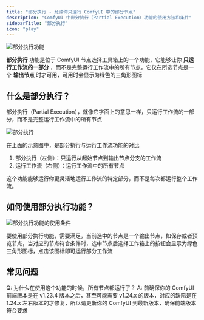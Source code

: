 ```yaml
---
title: "部分执行 - 允许你只运行 ComfyUI 中的部分节点"
description: "ComfyUI 中部分执行（Partial Execution）功能的使用方法和条件"
sidebarTitle: "部分执行"
icon: "play"
---
```


![部分执行功能](/images/interface/features/partial-execution/partial-execution-icon.jpg)

**部分执行** 功能是位于 ComfyUI 节点选择工具箱上的一个功能，它能够让你 **只运行工作流的一部分** ，而不是完整运行工作流中的所有节点，它仅在所选节点是一个 **输出节点** 时才可用，可用时会显示为绿色的三角形图标

## 什么是部分执行？

部分执行（Partial Execution），就像它字面上的意思一样，只运行工作流的一部分，而不是完整运行工作流中的所有节点

![部分执行](/images/interface/features/partial-execution/partial-execution-vs-run-workflow.jpg)

在上面的示意图中，是部分执行与运行工作流功能的对比

1. 部分执行（左侧）：只运行从起始节点到输出节点分支的工作流
2. 运行工作流（右侧）：运行工作流中的所有节点

这个功能能够运行你更灵活地运行工作流的特定部分，而不是每次都运行整个工作流。

## 如何使用部分执行功能？

![部分执行功能的使用条件](/images/interface/features/partial-execution/requirement.jpg)

要使用部分执行功能，需要满足，当前选中的节点是一个输出节点，如保存或者预览节点，当对应的节点符合条件时，选中节点后选择工作箱上的按钮会显示为绿色三角形图标，点击该图标即可运行部分工作流

## 常见问题

Q: 为什么在使用这个功能的时候，所有节点都运行了？
A: 前确保你的 ComfyUI 前端版本是在 v1.23.4 版本之后，甚至可能需要 v1.24.x 的版本，对应的缺陷是在 1.24.x 左右版本的才修复，所以请更新你的 ComfyUI 到最新版本，确保前端版本符合要求